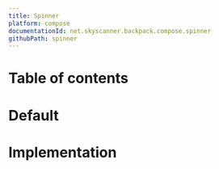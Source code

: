 ```yaml
---
title: Spinner
platform: compose
documentationId: net.skyscanner.backpack.compose.spinner
githubPath: spinner
---
```







# Table of contents

# Default

<AndroidComponentScreenshots
  lightMode={Default}
  darkMode={DefaultDm}
  altText="Spinner" />

# Implementation

<SpinnerReadme />
